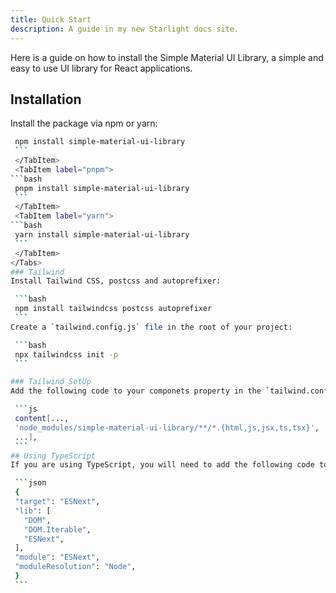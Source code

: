 ```yaml
---
title: Quick Start
description: A guide in my new Starlight docs site.
---
```




Here is a guide on how to install the Simple Material UI Library, a simple and easy to use UI library for React applications.


## Installation
Install the package via npm or yarn:
<Tabs>
<TabItem label="npm">
   ```bash
    npm install simple-material-ui-library
    ```
    </TabItem>
    <TabItem label="pnpm">
   ```bash
    pnpm install simple-material-ui-library
    ```
    </TabItem>
    <TabItem label="yarn">
   ```bash
    yarn install simple-material-ui-library
    ```
    </TabItem>
</Tabs>
### Tailwind
Install Tailwind CSS, postcss and autoprefixer:

    ```bash
    npm install tailwindcss postcss autoprefixer
    ```
Create a `tailwind.config.js` file in the root of your project:

    ```bash
    npx tailwindcss init -p
    ```

### Tailwind SetUp
Add the following code to your componets property in the `tailwind.config.js` file:

    ```js
    content[..., 
    'node_modules/simple-material-ui-library/**/*.{html,js,jsx,ts,tsx}',
    ...],
    ```
## Using TypeScript
If you are using TypeScript, you will need to add the following code to your `tsconfig.json` file:

    ```json
    {
    "target": "ESNext",
    "lib": [
      "DOM",
      "DOM.Iterable",
      "ESNext",
    ],
    "module": "ESNext",
    "moduleResolution": "Node",
    }
    ```
